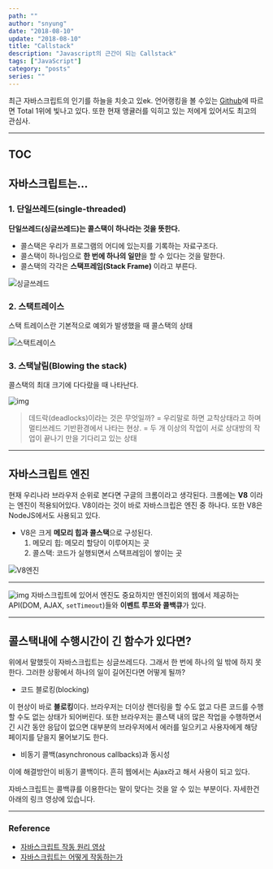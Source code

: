 ---
path: ""
author: "snyung"
date: "2018-08-10"
update: "2018-08-10"
title: "Callstack"
description: "Javascript의 근간이 되는 Callstack"
tags: ["JavaScript"]
category: "posts"
series: ""
---

최근 자바스크립트의 인기를 하늘을 치솟고 있ek. 언어랭킹을 볼 수있는 [Github](http://githut.info)에 따르면 Total 1위에 빛나고 있다. 또한 현재 앵귤러를 익히고 있는 저에게 있어서도 최고의 관심사.

---

## TOC

## 자바스크립트는...

### 1. 단일쓰레드(single-threaded)

**단일쓰레드(싱글쓰레드)는 콜스택이 하나라는 것을 뜻한다.**

- 콜스택은 우리가 프로그램의 어디에 있는지를 기록하는 자료구조다.
- 콜스택이 하나임으로 **한 번에 하나의 일만**을 할 수 있다는 것을 말한다.
- 콜스택의 각각은 **스택프레임(Stack Frame)** 이라고 부른다.

![싱글쓰레드](https://cdn-images-1.medium.com/max/800/1*1FL2WcODqRrK40rrzA5QQA.png)

### 2. 스택트레이스

스택 트레이스란 기본적으로 예외가 발생했을 때 콜스택의 상태

![스택트레이스](https://cdn-images-1.medium.com/max/800/1*56aKrxQhgm7hJtUw_EmVbA.png)

### 3. 스택날림(Blowing the stack)

콜스택의 최대 크기에 다다랐을 때 나타난다.

![img](https://cdn-images-1.medium.com/max/800/1*AycFMDy9tlDmNoc5LXd9-g.png)

> 데드락(deadlocks)이라는 것은 무엇일까?
> = 우리말로 하면 교착상태라고 하며 멀티쓰레드 기반환경에서 나타는 현상.
> = 두 개 이상의 작업이 서로 상대방의 작업이 끝나기 만을 기다리고 있는 상태

---

## 자바스크립트 엔진

현재 우리나라 브라우저 순위로 본다면 구글의 크롬이라고 생각된다. 크롬에는 **V8** 이라는 엔진이 적용되어있다. V8이라는 것이 바로 자바스크립은 엔진 중 하나다. 또한 V8은 NodeJS에서도 사용되고 있다.

- V8은 크게 **메모리 힙과 콜스택**으로 구성된다.
  1. 메모리 힙: 메모리 할당이 이루어지는 곳
  2. 콜스택: 코드가 실행되면서 스택프레임이 쌓이는 곳

![V8엔진](https://cdn-images-1.medium.com/max/800/1*X21ybPxqBtfRV5v9rD9J1A.png)

---

![img](https://cdn-images-1.medium.com/max/800/1*i9nTlOSPH3q-sCd5-WHg-g.png)
자바스크립트에 있어서 엔진도 중요하지만 엔진이외의 웹에서 제공하는 API(DOM, AJAX, `setTimeout`)들와 **이벤트 루프와 콜백큐**가 있다.

---

## 콜스택내에 수행시간이 긴 함수가 있다면?

위에서 말했듯이 자바스크립트는 싱글쓰레드다. 그래서 한 번에 하나의 일 밖에 하지 못한다. 그러한 상황에서 하나의 일이 길어진다면 어떻게 될까?

- 코드 블로킹(blocking)

이 현상이 바로 **블로킹**이다. 브라우저는 더이상 렌더링을 할 수도 없고 다른 코드를 수행할 수도 없는 상태가 되어버린다. 또한 브라우저는 콜스택 내의 많은 작업을 수행하면서 긴 시간 동안 응답이 없으면 대부분의 브라우저에서 에러를 일으키고 사용자에게 해당 페이지를 닫을지 물어보기도 한다.

- 비동기 콜백(asynchronous callbacks)과 동시성

이에 해결방안이 비동기 콜백이다. 흔히 웹에서는 Ajax라고 해서 사용이 되고 있다.

자바스크립트는 콜백큐를 이용한다는 말이 맞다는 것을 알 수 있는 부분이다. 자세한건 아래의 링크 영상에 있습니다.

---

### Reference

- [자바스크립트 작동 원리 영상](https://vimeo.com/96425312)
- [자바스크립트는 어떻게 작동하는가](https://engineering.huiseoul.com/%EC%9E%90%EB%B0%94%EC%8A%A4%ED%81%AC%EB%A6%BD%ED%8A%B8%EB%8A%94-%EC%96%B4%EB%96%BB%EA%B2%8C-%EC%9E%91%EB%8F%99%ED%95%98%EB%8A%94%EA%B0%80-%EC%97%94%EC%A7%84-%EB%9F%B0%ED%83%80%EC%9E%84-%EC%BD%9C%EC%8A%A4%ED%83%9D-%EA%B0%9C%EA%B4%80-ea47917c8442)
